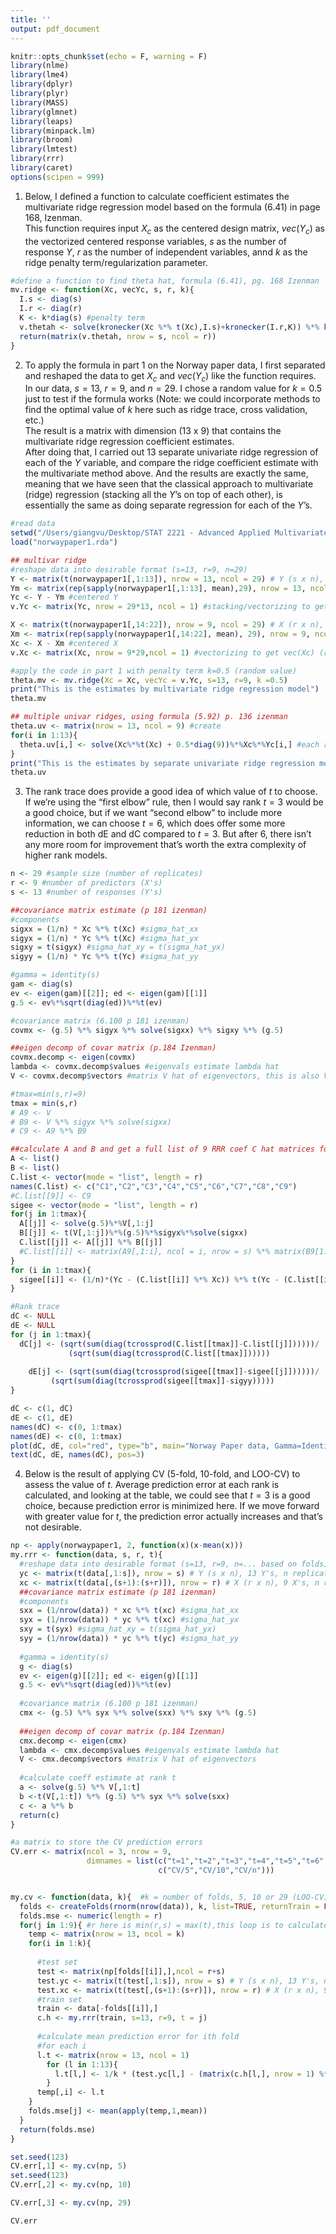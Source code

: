 ```yaml
---
title: ''
output: pdf_document
---
```


```r
knitr::opts_chunk$set(echo = F, warning = F)
library(nlme)
library(lme4)
library(dplyr)
library(plyr)
library(MASS)
library(glmnet)
library(leaps)
library(minpack.lm)
library(broom)
library(lmtest)
library(rrr)
library(caret)
options(scipen = 999)
```

1. Below, I defined a function to calculate coefficient estimates the multivariate ridge regression model based on the formula (6.41) in page 168, Izenman.\
This function requires input $X_c$ as the centered design matrix, $vec(Y_c)$ as the vectorized centered response variables, $s$ as the number of response $Y$, $r$ as the number of independent variables, annd $k$ as the ridge penalty term/regularization parameter.\


```r
#define a function to find theta hat, formula (6.41), pg. 168 Izenman
mv.ridge <- function(Xc, vecYc, s, r, k){
  I.s <- diag(s)
  I.r <- diag(r)
  K <- k*diag(s) #penalty term
  v.thetah <- solve(kronecker(Xc %*% t(Xc),I.s)+kronecker(I.r,K)) %*% kronecker(Xc, I.s) %*% vecYc
  return(matrix(v.thetah, nrow = s, ncol = r))
}
```

2. To apply the formula in part 1 on the Norway paper data, I first separated and reshaped the data to get $X_c$ and $vec(Y_c)$ like the function requires.\
In our data, $s=13$, $r=9$, and $n=29$. I chose a random value for $k=0.5$ just to test if the formula works (Note: we could incorporate methods to find the optimal value of $k$ here such as ridge trace, cross validation, etc.)\
The result is a matrix with dimension (13 x 9) that contains the multivariate ridge regression coefficient estimates.\
After doing that, I carried out 13 separate univariate ridge regression of each of the $Y$ variable, and compare the ridge coefficient estimate with the multivariate method above. And the results are exactly the same, meaning that we have seen that the classical approach to multivariate (ridge) regression (stacking all the $Y$'s on top of each other), is essentially the same as doing separate regression for each of the $Y$'s.\

```r
#read data
setwd("/Users/giangvu/Desktop/STAT 2221 - Advanced Applied Multivariate Analysis/HW/HW2")
load("norwaypaper1.rda")

## multivar ridge
#reshape data into desirable format (s=13, r=9, n=29)
Y <- matrix(t(norwaypaper1[,1:13]), nrow = 13, ncol = 29) # Y (s x n), 13 Y's, 29 replications
Ym <- matrix(rep(sapply(norwaypaper1[,1:13], mean),29), nrow = 13, ncol = 29) # mean of each Y
Yc <- Y - Ym #centered Y
v.Yc <- matrix(Yc, nrow = 29*13, ncol = 1) #stacking/vectorizing to get vec(Yc) (sn x 1)

X <- matrix(t(norwaypaper1[,14:22]), nrow = 9, ncol = 29) # X (r x n), 9 X's, 29 replicates
Xm <- matrix(rep(sapply(norwaypaper1[,14:22], mean), 29), nrow = 9, ncol = 29) # mean of each X
Xc <- X - Xm #centered X
v.Xc <- matrix(Xc, nrow = 9*29,ncol = 1) #vectorizing to get vec(Xc) (rn * 1)

#apply the code in part 1 with penalty term k=0.5 (random value)
theta.mv <- mv.ridge(Xc = Xc, vecYc = v.Yc, s=13, r=9, k =0.5)
print("This is the estimates by multivariate ridge regression model")
theta.mv

## multiple univar ridges, using formula (5.92) p. 136 izenman
theta.uv <- matrix(nrow = 13, ncol = 9) #create
for(i in 1:13){
  theta.uv[i,] <- solve(Xc%*%t(Xc) + 0.5*diag(9))%*%Xc%*%Yc[i,] #each row i is estimate of univariate ridge regression of that Yi with the 9 X's (i = 1,...,13)
}
print("This is the estimates by separate univariate ridge regression models")
theta.uv
```

3. The rank trace does provide a good idea of which value of $t$ to choose. If we're using the "first elbow" rule, then I would say rank $t=3$ would be a good choice, but if we want "second elbow" to include more information, we can choose $t=6$, which does offer some more reduction in both dE and dC compared to $t=3$. But after 6, there isn't any more room for improvement that's worth the extra complexity of higher rank models.\

```r
n <- 29 #sample size (number of replicates)
r <- 9 #number of predictors (X's) 
s <- 13 #number of responses (Y's)

##covariance matrix estimate (p 181 izenman)
#components
sigxx = (1/n) * Xc %*% t(Xc) #sigma_hat_xx
sigyx = (1/n) * Yc %*% t(Xc) #sigma_hat_yx
sigxy = t(sigyx) #sigma_hat_xy = t(sigma_hat_yx)
sigyy = (1/n) * Yc %*% t(Yc) #sigma_hat_yy

#gamma = identity(s)
gam <- diag(s)
ev <- eigen(gam)[[2]]; ed <- eigen(gam)[[1]]
g.5 <- ev%*%sqrt(diag(ed))%*%t(ev)

#covariance matrix (6.100 p 181 izenman)
covmx <- (g.5) %*% sigyx %*% solve(sigxx) %*% sigxy %*% (g.5)

##eigen decomp of covar matrix (p.184 Izenman)
covmx.decomp <- eigen(covmx)
lambda <- covmx.decomp$values #eigenvals estimate lambda hat
V <- covmx.decomp$vectors #matrix V hat of eigenvectors, this is also V9 for full rannk solution 

#tmax=min(s,r)=9)
tmax = min(s,r)
# A9 <- V
# B9 <- V %*% sigyx %*% solve(sigxx)
# C9 <- A9 %*% B9

##calculate A and B and get a full list of 9 RRR coef C hat matrices for 9 values of rank 
A <- list()
B <- list()
C.list <- vector(mode = "list", length = r)
names(C.list) <- c("C1","C2","C3","C4","C5","C6","C7","C8","C9")
#C.list[[9]] <- C9
sigee <- vector(mode = "list", length = r)
for(j in 1:tmax){
  A[[j]] <- solve(g.5)%*%V[,1:j]
  B[[j]] <- t(V[,1:j])%*%(g.5)%*%sigyx%*%solve(sigxx)
  C.list[[j]] <- A[[j]] %*% B[[j]]
  #C.list[[i]] <- matrix(A9[,1:i], ncol = i, nrow = s) %*% matrix(B9[1:i,], ncol = r, nrow = i)
}
for (i in 1:tmax){
  sigee[[i]] <- (1/n)*(Yc - (C.list[[i]] %*% Xc)) %*% t(Yc - (C.list[[i]] %*% Xc))
}

#Rank trace
dC <- NULL
dE <- NULL
for (j in 1:tmax){
  dC[j] <- (sqrt(sum(diag(tcrossprod(C.list[[tmax]]-C.list[[j]])))))/
             (sqrt(sum(diag(tcrossprod(C.list[[tmax]])))))
    
    dE[j] <- (sqrt(sum(diag(tcrossprod(sigee[[tmax]]-sigee[[j]])))))/
	     (sqrt(sum(diag(tcrossprod(sigee[[tmax]]-sigyy)))))
}

dC <- c(1, dC)
dE <- c(1, dE)
names(dC) <- c(0, 1:tmax)
names(dE) <- c(0, 1:tmax)
plot(dC, dE, col="red", type="b", main="Norway Paper data, Gamma=Identity, k=0") 
text(dC, dE, names(dC), pos=3)

```

4. Below is the result of applying CV (5-fold, 10-fold, and LOO-CV) to assess the value of $t$. Average prediction error at each rank is calculated, and looking at the table, we could see that $t=3$ is a good choice, because prediction error is minimized here. If we move forward with greater value for $t$, the prediction error actually increases and that's not desirable.\


```r
np <- apply(norwaypaper1, 2, function(x)(x-mean(x)))
my.rrr <- function(data, s, r, t){
  #reshape data into desirable format (s=13, r=9, n=... based on folds)
  yc <- matrix(t(data[,1:s]), nrow = s) # Y (s x n), 13 Y's, n replications based on fold
  xc <- matrix(t(data[,(s+1):(s+r)]), nrow = r) # X (r x n), 9 X's, n replicates based on fold
  ##covariance matrix estimate (p 181 izenman)
  #components
  sxx = (1/nrow(data)) * xc %*% t(xc) #sigma_hat_xx
  syx = (1/nrow(data)) * yc %*% t(xc) #sigma_hat_yx
  sxy = t(syx) #sigma_hat_xy = t(sigma_hat_yx)
  syy = (1/nrow(data)) * yc %*% t(yc) #sigma_hat_yy
  
  #gamma = identity(s)
  g <- diag(s)
  ev <- eigen(g)[[2]]; ed <- eigen(g)[[1]]
  g.5 <- ev%*%sqrt(diag(ed))%*%t(ev)
  
  #covariance matrix (6.100 p 181 izenman)
  cmx <- (g.5) %*% syx %*% solve(sxx) %*% sxy %*% (g.5)
  
  ##eigen decomp of covar matrix (p.184 Izenman)
  cmx.decomp <- eigen(cmx)
  lambda <- cmx.decomp$values #eigenvals estimate lambda hat
  V <- cmx.decomp$vectors #matrix V hat of eigenvectors
  
  #calculate coeff estimate at rank t
  a <- solve(g.5) %*% V[,1:t]
  b <-t(V[,1:t]) %*% (g.5) %*% syx %*% solve(sxx)
  c <- a %*% b
  return(c)
}

#a matrix to store the CV prediction errors
CV.err <- matrix(ncol = 3, nrow = 9, 
                 dimnames = list(c("t=1","t=2","t=3","t=4","t=5","t=6","t=7","t=8","t=9"),
                                 c("CV/5","CV/10","CV/n")))


my.cv <- function(data, k){  #k = number of folds, 5, 10 or 29 (LOO-CV)
  folds <- createFolds(rnorm(nrow(data)), k, list=TRUE, returnTrain = FALSE)
  folds.mse <- numeric(length = r)
  for(j in 1:9){ #r here is min(r,s) = max(t),this loop is to calculate mean prediction errors of k-fold, at each rank t
    temp <- matrix(nrow = 13, ncol = k)
    for(i in 1:k){
      
      #test set
      test <- matrix(np[folds[[i]],],ncol = r+s)
      test.yc <- matrix(t(test[,1:s]), nrow = s) # Y (s x n), 13 Y's, n replications based on fold
      test.xc <- matrix(t(test[,(s+1):(s+r)]), nrow = r) # X (r x n), 9 X's, n replicates based on fold
      #train set
      train <- data[-folds[[i]],]
      c.h <- my.rrr(train, s=13, r=9, t = j)
      
      #calculate mean prediction error for ith fold
      #for each i
      l.t <- matrix(nrow = 13, ncol = 1)
        for (l in 1:13){
          l.t[l,] <- 1/k * (test.yc[l,] - (matrix(c.h[l,], nrow = 1) %*% test.xc)) %*% t(test.yc[l,] - (matrix(c.h[l,], nrow = 1) %*% test.xc))
        }
      temp[,i] <- l.t
    }
    folds.mse[j] <- mean(apply(temp,1,mean))
  }
  return(folds.mse)
}

set.seed(123)
CV.err[,1] <- my.cv(np, 5)
set.seed(123)
CV.err[,2] <- my.cv(np, 10)

CV.err[,3] <- my.cv(np, 29)

CV.err
```

